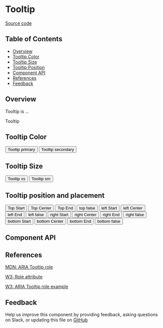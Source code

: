 
# Tooltip

[Source code](https://github.com/leemonade/bubbles/tree/main/packages/components/overlay/Tooltip)

## Table of Contents

<!-- START doctoc generated TOC please keep comment here to allow auto update -->
<!-- DON'T EDIT THIS SECTION, INSTEAD RE-RUN doctoc TO UPDATE -->

- [Overview](#overview)
- [Tooltip Color](#tooltip-color)
- [Tooltip Size](#tooltip-size)
- [Tooltip Position](#tooltip-position)
- [Component API](#component-api)
- [References](#references)
- [Feedback](#feedback)

## Overview

Tooltip is ...

<ThemeProvider>
  <Tooltip label={ 'Share' }>Tooltip</Tooltip>
</ThemeProvider>

## Tooltip Color
<ThemeProvider>
<Group>
  <Tooltip label={ 'Share' }  color="primary" style={{ padding: '10px' }}>
      <Button variant="outline">
        Tooltip primary
      </Button>
    </Tooltip>
  <Tooltip label={ 'Share' }  color="secondary" style={{ padding: '10px' }}>
   <Button variant="outline">
     Tooltip secondary
  </Button>
  </Tooltip>
</Group>

</ThemeProvider>

## Tooltip Size
<ThemeProvider>
  <Tooltip label={ 'Share' }  color="primary" size="xs" style={{ padding: '10px' }}>
    <Button variant="outline">
      Tooltip xs
    </Button>
  </Tooltip>
  <Tooltip label={ 'Share' }  color="primary" size="sm" style={{ padding: '10px' }}>
    <Button variant="outline">
      Tooltip sm
    </Button>
  </Tooltip>
</ThemeProvider>

## Tooltip position and placement
<ThemeProvider>
  <Group>
    <Tooltip label={ 'Share' } style={{ padding: '10px' }} placement="start">
      <Button variant="outline">
        Top Start 
      </Button>
    </Tooltip>
     <Tooltip label={ 'Share' } style={{ padding: '10px' }}>
      <Button variant="outline">
        Top Center 
      </Button>
    </Tooltip>
     <Tooltip label={ 'Share' } style={{ padding: '10px' }} placement="end">
      <Button variant="outline">
        Top End 
      </Button>
    </Tooltip>
     <Tooltip label={ 'Share' } style={{ padding: '10px' }} withArrow={false}>
      <Button variant="outline">
        top false
      </Button>
    </Tooltip>
  </Group>
  <Group>
    <Tooltip label={ 'Share' } style={{ padding: '10px' }}  position="left" placement="start">
      <Button variant="outline">
        left Start 
      </Button>
    </Tooltip>
     <Tooltip label={ 'Share' } style={{ padding: '10px' }} position="left" >
      <Button variant="outline">
        left Center 
      </Button>
    </Tooltip>
     <Tooltip label={ 'Share' } style={{ padding: '10px' }} position="left"  placement="end">
      <Button variant="outline">
        left End 
      </Button>
    </Tooltip>
     <Tooltip label={ 'Share' } style={{ padding: '10px' }} position="left"  withArrow={false}>
      <Button variant="outline">
        left false
      </Button>
    </Tooltip>
  </Group>
  <Group>
    <Tooltip label={ 'Share' } style={{ padding: '10px' }}  position="right" placement="start">
      <Button variant="outline">
        right Start 
      </Button>
    </Tooltip>
     <Tooltip label={ 'Share' } style={{ padding: '10px' }} position="right" >
      <Button variant="outline">
        right Center 
      </Button>
    </Tooltip>
     <Tooltip label={ 'Share' } style={{ padding: '10px' }} position="right"  placement="end">
      <Button variant="outline">
        right End 
      </Button>
    </Tooltip>
     <Tooltip label={ 'Share' } style={{ padding: '10px' }}position="right" withArrow={false}>
      <Button variant="outline">
        right false
      </Button>
    </Tooltip>
  </Group>
  <Group>
    <Tooltip label={ 'Share' } style={{ padding: '10px' }}  position="bottom" placement="start">
      <Button variant="outline">
        bottom Start 
      </Button>
    </Tooltip>
     <Tooltip label={ 'Share' } style={{ padding: '10px' }} position="bottom" >
      <Button variant="outline">
        bottom Center 
      </Button>
    </Tooltip>
    <Tooltip label={ 'Share' } style={{ padding: '10px' }} position="bottom"  placement="end">
      <Button variant="outline">
        bottom End 
      </Button>
    </Tooltip>
     <Tooltip label={ 'Share' } style={{ padding: '10px' }} position="bottom"  withArrow={false}>
      <Button variant="outline">
        bottom false
      </Button>
    </Tooltip>
  </Group>
</ThemeProvider>

## Component API

<Preview>
  <Story id="atoms-tooltip--playground" />
</Preview>

<Props of={Tooltip}/>

## References

[MDN: ARIA Tooltip role](https://developer.mozilla.org/en-US/docs/Web/Accessibility/ARIA/Roles/tooltip_role)

[W3: Role attribute](https://www.w3.org/WAI/PF/HTML/wiki/RoleAttribute)

[W3: ARIA Tooltip role example](https://www.w3.org/TR/2016/WD-wai-aria-practices-1.1-20160317/examples/tooltip/tooltip.html)

## Feedback

Help us improve this component by providing feedback, asking questions on Slack, or updating this file on
[GitHub](https://github.com/leemonade/bubbles/edit/main/packages/components/overlay/Tooltip.mdx)
